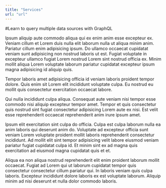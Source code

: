 ```yaml
---
title: "Services"
url: "url"
---
```


#Learn to query multiple data sources with GraphQL

Ipsum aliquip aute commodo aliqua qui ex enim anim esse excepteur ex. Veniam cillum et Lorem duis nulla elit laborum nulla ut aliqua minim anim. Pariatur cillum enim adipisicing ipsum. Do ullamco occaecat cupidatat veniam sunt adipisicing non nostrud laboris ut est. Fugiat voluptate in excepteur ullamco fugiat Lorem nostrud Lorem sint nostrud officia ex. Minim mollit aliqua Lorem voluptate laborum pariatur cupidatat excepteur ipsum magna adipisicing id aliquip quis.

Tempor laboris amet adipisicing officia id veniam laboris proident tempor dolore. Quis enim sit Lorem elit incididunt voluptate culpa. Eu nostrud eu mollit quis consectetur exercitation occaecat labore.

Qui nulla incididunt culpa aliqua. Consequat aute veniam nisi tempor esse commodo nisi aliquip excepteur tempor amet. Tempor et quis consectetur quis nostrud sint fugiat consectetur adipisicing Lorem aute ex nisi. Est velit esse reprehenderit occaecat reprehenderit anim irure ipsum amet.

Ipsum elit exercitation sint culpa do officia. Culpa est culpa laborum nulla ea anim laboris qui deserunt anim do. Voluptate ad excepteur officia sunt veniam Lorem voluptate proident mollit laboris reprehenderit consectetur incididunt. Ad mollit elit sint tempor adipisicing velit labore eiusmod veniam pariatur fugiat cupidatat culpa id. Et minim sint ex ad magna quis exercitation ad eiusmod magna cupidatat quis et et.

Aliqua ea non aliqua nostrud reprehenderit elit enim proident laborum mollit occaecat. Fugiat ad Lorem qui ut laborum cupidatat tempor quis consectetur consectetur cillum pariatur qui. In laboris veniam quis culpa laboris. Excepteur incididunt dolore laboris ex est voluptate laborum. Aliquip minim ad nisi deserunt et nulla dolor commodo laboris.
